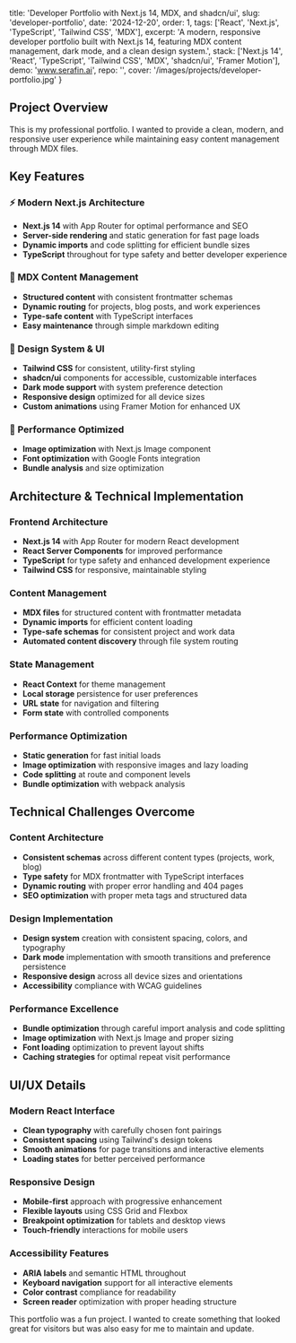   title: 'Developer Portfolio with Next.js 14, MDX, and shadcn/ui',
  slug: 'developer-portfolio',
  date: '2024-12-20',
  order: 1,
  tags: ['React', 'Next.js', 'TypeScript', 'Tailwind CSS', 'MDX'],
  excerpt: 'A modern, responsive developer portfolio built with Next.js 14, featuring MDX content management, dark mode, and a clean design system.',
  stack: ['Next.js 14', 'React', 'TypeScript', 'Tailwind CSS', 'MDX', 'shadcn/ui', 'Framer Motion'],
  demo: 'www.serafin.ai',
  repo: '',
  cover: '/images/projects/developer-portfolio.jpg'
}

## Project Overview

This is my professional portfolio. I wanted to provide a clean, modern, and responsive user experience while maintaining easy content management through MDX files.

## Key Features

### ⚡ Modern Next.js Architecture
- **Next.js 14** with App Router for optimal performance and SEO
- **Server-side rendering** and static generation for fast page loads
- **Dynamic imports** and code splitting for efficient bundle sizes
- **TypeScript** throughout for type safety and better developer experience

### 📝 MDX Content Management
- **Structured content** with consistent frontmatter schemas
- **Dynamic routing** for projects, blog posts, and work experiences
- **Type-safe content** with TypeScript interfaces
- **Easy maintenance** through simple markdown editing

### 🎨 Design System & UI
- **Tailwind CSS** for consistent, utility-first styling
- **shadcn/ui** components for accessible, customizable interfaces
- **Dark mode support** with system preference detection
- **Responsive design** optimized for all device sizes
- **Custom animations** using Framer Motion for enhanced UX

### 🚀 Performance Optimized
- **Image optimization** with Next.js Image component
- **Font optimization** with Google Fonts integration
- **Bundle analysis** and size optimization


## Architecture & Technical Implementation

### Frontend Architecture
- **Next.js 14** with App Router for modern React development
- **React Server Components** for improved performance
- **TypeScript** for type safety and enhanced development experience
- **Tailwind CSS** for responsive, maintainable styling

### Content Management
- **MDX files** for structured content with frontmatter metadata
- **Dynamic imports** for efficient content loading
- **Type-safe schemas** for consistent project and work data
- **Automated content discovery** through file system routing

### State Management
- **React Context** for theme management
- **Local storage** persistence for user preferences
- **URL state** for navigation and filtering
- **Form state** with controlled components

### Performance Optimization
- **Static generation** for fast initial loads
- **Image optimization** with responsive images and lazy loading
- **Code splitting** at route and component levels
- **Bundle optimization** with webpack analysis

## Technical Challenges Overcome

### Content Architecture
- **Consistent schemas** across different content types (projects, work, blog)
- **Type safety** for MDX frontmatter with TypeScript interfaces
- **Dynamic routing** with proper error handling and 404 pages
- **SEO optimization** with proper meta tags and structured data

### Design Implementation
- **Design system** creation with consistent spacing, colors, and typography
- **Dark mode** implementation with smooth transitions and preference persistence
- **Responsive design** across all device sizes and orientations
- **Accessibility** compliance with WCAG guidelines

### Performance Excellence
- **Bundle optimization** through careful import analysis and code splitting
- **Image optimization** with Next.js Image and proper sizing
- **Font loading** optimization to prevent layout shifts
- **Caching strategies** for optimal repeat visit performance

## UI/UX Details

### Modern React Interface
- **Clean typography** with carefully chosen font pairings
- **Consistent spacing** using Tailwind's design tokens
- **Smooth animations** for page transitions and interactive elements
- **Loading states** for better perceived performance

### Responsive Design
- **Mobile-first** approach with progressive enhancement
- **Flexible layouts** using CSS Grid and Flexbox
- **Breakpoint optimization** for tablets and desktop views
- **Touch-friendly** interactions for mobile users

### Accessibility Features
- **ARIA labels** and semantic HTML throughout
- **Keyboard navigation** support for all interactive elements
- **Color contrast** compliance for readability
- **Screen reader** optimization with proper heading structure

This portfolio was a fun project. I wanted to create something that looked great for visitors but was also easy for me to maintain and update. 
